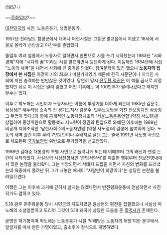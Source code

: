 (1957-)

~~[[주화입마]]?~~

[[대한민국]]의 시인, 노동운동가, 생명운동가.

1957년 전라남도 함평군에서 태어나 어린시절은 고흥군 벌교읍에서 지냈고 16세에 서울로 올라가 선린상고 야간부를 졸업했다.

졸업후 여러 업종에서 노동자로 일하면서 한편으로 시를 쓰기 시작했는데 1983년 "시와 경제"지에 "시다의 꿈"이라는 시를 발표하면서 등단하게 된다. 이듬해인 1984년에 시집 "노동의 새벽"을 내면서 사회에 큰 충격을 안겼다. 참여문학이 있긴 했으나 '''노동자의 입장에서 쓴 시집'''은 이것이 거의 최초나 마찬가지였기 때문에 한국 시문단이나 지식인 사회에 끼친 충격파는 만만찮은 것이었다. 당연히 당시 [[제5공화국|전두환 정권]]은 이 책을 금서로 지정했지만 뒤로 이 시집은 널리 읽혔고 어떤 기록에는 약 100만부가 팔려나갔다고 하지만 알수는 없다. 

이후로 박노해는 시인이자 노동자라는 이름에 투쟁가를 더하게 되는데 1985년 김문수, 심상정[* 새누리당 소속의 전 경기도지사 김문수, 민주노동당을 거친 진보정치인 심상정 그 두명이 맞다.]과 함께 공개적인 노동자정치조직 '서울노동운동연합'(약칭 서노련)을 창립하여 중앙위원으로 활동했고 서노련이 정권의 탄압으로 와해된 이후에는 1989년 비공개 지하조직인 '남한사회주의노동자연맹'(약칭 사노맹)의 결성에 참여하게 된다. 노동의 새벽 출간 이후 무려 7년동안이나 수배자로 살던 그는 결국 1991년 사노맹 사건으로 체포된뒤 [[국가보안법]] 위반으로 무기징역을 선고받았다. 

1998년 김대중 대통령의 특별 사면으로 풀려나게 되는데 이때부터 그의 배신과 변절 논란이 시작되었다. 사실상의 사상[[전향]]서인 '준법서약서'를 제출한 행위부터 진보진영내에서 많은 논쟁을 불러왔다. 그는 석방되면서 서태지 드립을 치면서 자신의 변화를 드러냈는데 옥중에서 풀려난 뒤 그가 내놓은 에세이 "사람만이 희망이다"는 상당한 논란을 불러일으켰다. 

어쨌든 그는 이후에 과거에 갇혀서 살지는 않겠다면서 반전평화운동에 전념하면서 사진 작가도 겸하고 있다.

5.18 광주 민주화운동 당시 시민군의 지도자였던 윤상현의 평전을 집필했으나 사실상 박노해의 소설일뿐이고 도리어 그것이 5.18 왜곡에 상당한 도움을 준 [[흑역사]]가 존재한다. 

본명은 박기평이며 박노해는 노동운동가 시절 '박해받는 노동자의 해방'이란 문구에서 앞글자를 따서 만든 가명이었고, 출소후에 정식으로 개명하였다.
